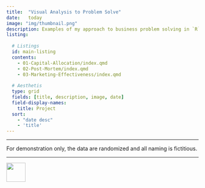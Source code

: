 ```yaml
---
title:  "Visual Analysis to Problem Solve"
date:   today
image: "img/thumbnail.png"
description: Examples of my approach to business problem solving in `R` and `SQL`.
listing:
  
  # Listings
  id: main-listing
  contents: 
    - 01-Capital-Allocation/index.qmd
    - 02-Post-Mortem/index.qmd
    - 03-Marketing-Effectiveness/index.qmd
    
  # Aesthetis
  type: grid
  fields: [title, description, image, date]
  field-display-names: 
    title: Project
  sort: 
    - "date desc"
    - 'title'
---
```


---

::: {.callout-note title="Note: Data is Randomly Generated"}

For demonstration only, the data are randomized and all naming is fictitious.

:::

---

<!-- Listing here -->

:::{#main-listing}
:::


[<img src = '/docs/img/go-back.png' height=50 >](../)
